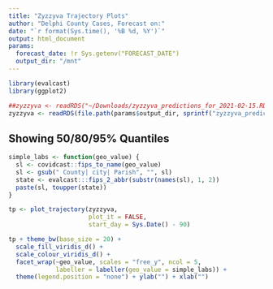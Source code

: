 ```yaml
---
title: "Zyzzyva Trajectory Plots"
author: "Delphi County Cases, Forecast on:"
date: "`r format(Sys.time(), '%B %d, %Y')`"
output: html_document
params:
  forecast_date: !r Sys.getenv("FORECAST_DATE")
  output_dir: "/mnt"
---
```


```r
library(evalcast)
library(ggplot2)

##zyzzyva <- readRDS("~/Downloads/zyzzyva_predictions_for_2021-02-15.RDS")
zyzzyva <- readRDS(file.path(params$output_dir, sprintf("zyzzyva_predictions_for_%s.RDS", params$forecast_date)))
```

## Showing 50/80/95% Quantiles

```r
simple_labs <- function(geo_value) {
  sl <- covidcast::fips_to_name(geo_value)
  sl <- gsub(" County| city| Parish", "", sl)
  state <- evalcast:::fips_2_abbr(substr(names(sl), 1, 2))
  paste(sl, toupper(state))
}

tp <- plot_trajectory(zyzzyva, 
                      plot_it = FALSE, 
                      start_day = Sys.Date() - 90)

tp + theme_bw(base_size = 20) + 
  scale_fill_viridis_d() + 
  scale_colour_viridis_d() +
  facet_wrap(~geo_value, scales = "free_y", ncol = 5,
             labeller = labeller(geo_value = simple_labs)) +
  theme(legend.position = "none") + ylab("") + xlab("")
```

